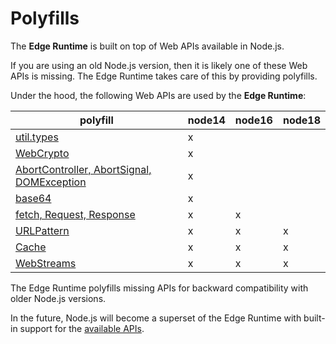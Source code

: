 # Polyfills

The **Edge Runtime** is built on top of Web APIs available in Node.js.

If you are using an old Node.js version, then it is likely one of these Web APIs is missing. The Edge Runtime takes care of this by providing polyfills.

Under the hood, the following Web APIs are used by the **Edge Runtime**:

| polyfill                                                                                                                                              | node14 | node16 | node18 |
| ----------------------------------------------------------------------------------------------------------------------------------------------------- | ------ | ------ | ------ |
| [util.types](https://github.com/vercel/edge-runtime/blob/main/packages/primitives/src/patches/util-types.js)                                          | x      |        |        |
| [WebCrypto](https://github.com/vercel/edge-runtime/blob/main/packages/primitives/src/primitives/crypto.js)                                            | x      |        |        |
| [AbortController, AbortSignal, DOMException](https://github.com/vercel/edge-runtime/blob/main/packages/primitives/src/primitives/abort-controller.js) | x      |        |        |
| [base64](https://github.com/vercel/edge-runtime/blob/main/packages/primitives/src/primitives/encoding.js)                                             | x      |        |        |
| [fetch, Request, Response](https://github.com/vercel/edge-runtime/blob/main/packages/primitives/src/primitives/fetch.js)                              | x      | x      |        |
| [URLPattern](https://github.com/vercel/edge-runtime/blob/main/packages/primitives/src/primitives/url.js)                                              | x      | x      | x      |
| [Cache](https://github.com/vercel/edge-runtime/blob/main/packages/primitives/src/primitives/cache.js)                                                 | x      | x      | x      |
| [WebStreams](https://github.com/vercel/edge-runtime/blob/main/packages/primitives/src/primitives/streams.js)                                          | x      | x      | x      |

The Edge Runtime polyfills missing APIs for backward compatibility with older Node.js versions.

In the future, Node.js will become a superset of the Edge Runtime with built-in support for the [available APIs](/features/available-apis).
